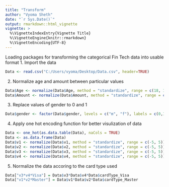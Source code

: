 ```yaml
---
title: "Transform"
author: "Vyoma Sheth"
date: "`r Sys.Date()`"
output: rmarkdown::html_vignette
vignette: >
  %\VignetteIndexEntry{Vignette Title}
  %\VignetteEngine{knitr::rmarkdown}
  %\VignetteEncoding{UTF-8}
---
```


Loading packages for transforming the categorical Fin Tech data into usable format
1. Import the data 
```r
Data <- read.csv("C:/Users/vyoma/Desktop/Data.csv", header=TRUE)
```
 2. Normalize age and amount between particular values
```r
Data$Age <- normalize(Data$Age, method = "standardize", range = c(18, 100))
Data$Amount <- normalize(Data$Amount, method = "standardize", range = c(0, 500))
```
3. Replace values of gender to 0 and 1
```r
Data$gender <- factor(Data$gender, levels = c("m", "f"), labels = c(0,1))
```
4. Apply one hot encoding function for better visulization of data
```r
Data <- one_hot(as.data.table(Data), naCols = TRUE)
Data <- as.data.frame(Data)
Data$v1 <- normalize(Data$v1, method = "standardize", range = c(-5, 5))
Data$v2 <- normalize(Data$v2, method = "standardize", range = c(-5, 5))
Data$v3 <- normalize(Data$v3, method = "standardize", range = c(-5, 5))
Data$v4 <- normalize(Data$v4, method = "standardize", range = c(-5, 5))
``` 
5. Normalize the data accoring to the card type used
```r
Data["v3*v4*Visa"] = Data$v3*Data$v4*Data$cardType_Visa
Data["v1*v2*Master"] = Data$v1*Data$v2*Data$cardType_Master
```

